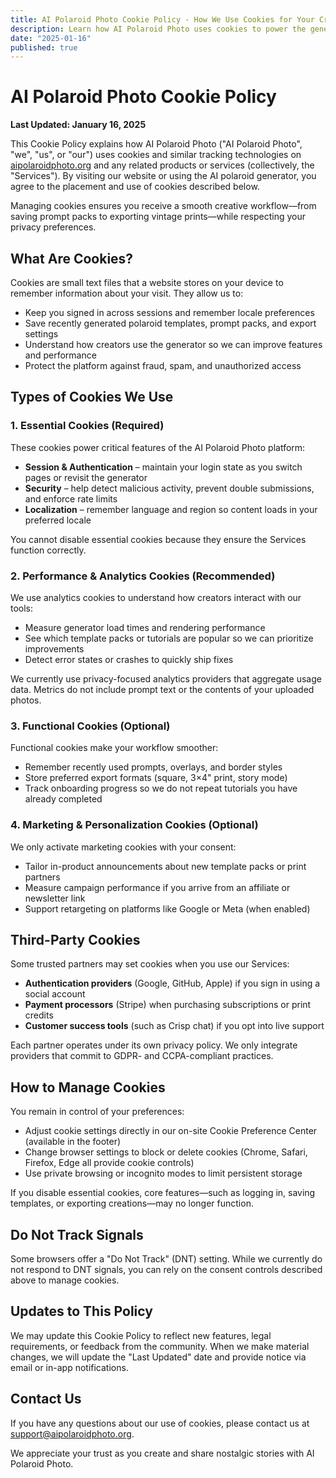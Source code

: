 ```yaml
---
title: AI Polaroid Photo Cookie Policy - How We Use Cookies for Your Creative Experience
description: Learn how AI Polaroid Photo uses cookies to power the generator, manage templates, and keep your nostalgic creations secure.
date: "2025-01-16"
published: true
---
```


# AI Polaroid Photo Cookie Policy

**Last Updated: January 16, 2025**

This Cookie Policy explains how AI Polaroid Photo ("AI Polaroid Photo", "we", "us", or "our") uses cookies and similar tracking technologies on [aipolaroidphoto.org](https://aipolaroidphoto.org) and any related products or services (collectively, the "Services"). By visiting our website or using the AI polaroid generator, you agree to the placement and use of cookies described below.

Managing cookies ensures you receive a smooth creative workflow—from saving prompt packs to exporting vintage prints—while respecting your privacy preferences.

## What Are Cookies?

Cookies are small text files that a website stores on your device to remember information about your visit. They allow us to:

- Keep you signed in across sessions and remember locale preferences
- Save recently generated polaroid templates, prompt packs, and export settings
- Understand how creators use the generator so we can improve features and performance
- Protect the platform against fraud, spam, and unauthorized access

## Types of Cookies We Use

### 1. Essential Cookies (Required)
These cookies power critical features of the AI Polaroid Photo platform:

- **Session & Authentication** – maintain your login state as you switch pages or revisit the generator
- **Security** – help detect malicious activity, prevent double submissions, and enforce rate limits
- **Localization** – remember language and region so content loads in your preferred locale

You cannot disable essential cookies because they ensure the Services function correctly.

### 2. Performance & Analytics Cookies (Recommended)
We use analytics cookies to understand how creators interact with our tools:

- Measure generator load times and rendering performance
- See which template packs or tutorials are popular so we can prioritize improvements
- Detect error states or crashes to quickly ship fixes

We currently use privacy-focused analytics providers that aggregate usage data. Metrics do not include prompt text or the contents of your uploaded photos.

### 3. Functional Cookies (Optional)
Functional cookies make your workflow smoother:

- Remember recently used prompts, overlays, and border styles
- Store preferred export formats (square, 3×4" print, story mode)
- Track onboarding progress so we do not repeat tutorials you have already completed

### 4. Marketing & Personalization Cookies (Optional)
We only activate marketing cookies with your consent:

- Tailor in-product announcements about new template packs or print partners
- Measure campaign performance if you arrive from an affiliate or newsletter link
- Support retargeting on platforms like Google or Meta (when enabled)

## Third-Party Cookies
Some trusted partners may set cookies when you use our Services:

- **Authentication providers** (Google, GitHub, Apple) if you sign in using a social account
- **Payment processors** (Stripe) when purchasing subscriptions or print credits
- **Customer success tools** (such as Crisp chat) if you opt into live support

Each partner operates under its own privacy policy. We only integrate providers that commit to GDPR- and CCPA-compliant practices.

## How to Manage Cookies

You remain in control of your preferences:

- Adjust cookie settings directly in our on-site Cookie Preference Center (available in the footer)
- Change browser settings to block or delete cookies (Chrome, Safari, Firefox, Edge all provide cookie controls)
- Use private browsing or incognito modes to limit persistent storage

If you disable essential cookies, core features—such as logging in, saving templates, or exporting creations—may no longer function.

## Do Not Track Signals

Some browsers offer a "Do Not Track" (DNT) setting. While we currently do not respond to DNT signals, you can rely on the consent controls described above to manage cookies.

## Updates to This Policy

We may update this Cookie Policy to reflect new features, legal requirements, or feedback from the community. When we make material changes, we will update the "Last Updated" date and provide notice via email or in-app notifications.

## Contact Us

If you have any questions about our use of cookies, please contact us at [support@aipolaroidphoto.org](mailto:support@aipolaroidphoto.org).

We appreciate your trust as you create and share nostalgic stories with AI Polaroid Photo.

